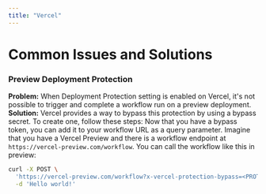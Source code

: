 ```yaml
---
title: "Vercel"
---
```

# Common Issues and Solutions
### Preview Deployment Protection
**Problem:**
When Deployment Protection setting is enabled on Vercel, it's not possible to trigger and complete a workflow run on a preview deployment.
**Solution:**
Vercel provides a way to bypass this protection by using a bypass secret. To create one, follow these steps:
Now that you have a bypass token, you can add it to your workflow URL as a query parameter.
Imagine that you have a Vercel Preview and there is a workflow endpoint at `https://vercel-preview.com/workflow`.
You can call the workflow like this in preview:
```bash
curl -X POST \
  'https://vercel-preview.com/workflow?x-vercel-protection-bypass=<PROTECTION_BYPASS_SECRET>' \
  -d 'Hello world!'
```